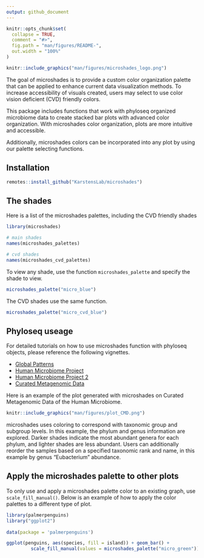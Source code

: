 ```yaml
---
output: github_document
---
```


<!-- README.md is generated from README.Rmd. Please edit that file -->

```r
knitr::opts_chunk$set(
  collapse = TRUE,
  comment = "#>",
  fig.path = "man/figures/README-",
  out.width = "100%"
)
```

```r
knitr::include_graphics("man/figures/microshades_logo.png")
```


<!-- badges: start -->
<!-- badges: end -->



The goal of microshades is to provide a custom color organization palette that can be applied to enhance current data visualization methods. 
To increase accessibility of visuals created, users may select to use color vision deficient (CVD) friendly colors.


This package includes functions that work with phyloseq organized microbiome data to create stacked bar plots with advanced color organization.  With microshades color organization, plots are more intuitive and accessible.


Additionally, microshades colors can be incorporated into any plot by using our palette selecting functions.


## Installation

``` r
remotes::install_github("KarstensLab/microshades")
```

## The shades

Here is a list of the microshades palettes, including the CVD friendly shades

```r
library(microshades)

# main shades
names(microshades_palettes)

# cvd shades
names(microshades_cvd_palettes)

```

To view any shade, use the function `microshades_palette` and specify the shade to view.

```r
microshades_palette("micro_blue")
```

The CVD shades use the same function.

```r
microshades_palette("micro_cvd_blue")
```


## Phyloseq useage

For detailed tutorials on how to use microshades function with phyloseq objects, please reference the following vignettes.

- [Global Patterns](https://KarstensLab.github.io/Microshades/articles/microshades-GP.html)
- [Human Microbiome Project](https://KarstensLab.github.io/Microshades/articles/microshades-HMP.html)
- [Human Microbiome Project 2](https://KarstensLab.github.io/Microshades/articles/microshades-HMP2.html)
- [Curated Metagenomic Data](https://KarstensLab.github.io/Microshades/articles/microshades-CMD.html)

Here is an example of the plot generated with microshades on Curated Metagenomic Data of the Human Microbiome.

```r
knitr::include_graphics("man/figures/plot_CMD.png")
```

microshades uses coloring to correspond with taxonomic group and subgroup levels. 
In this example, the phylum and genus information are explored. 
Darker shades indicate the most abundant genera for each phylum, and lighter shades are less abundant.
Users can additionally reorder the samples based on a specified taxonomic rank and name, in this example by genus "Eubacterium" abundance.


## Apply the microshades palette to other plots

To only use and apply a microshades palette color to an existing graph, use `scale_fill_manual()`.
Below is an example of how to apply the color palettes to a different type of plot.

```r
library(palmerpenguins)
library("ggplot2")
 
data(package = 'palmerpenguins')

ggplot(penguins, aes(species, fill = island)) + geom_bar() + 
         scale_fill_manual(values = microshades_palette("micro_green"))
       
```

